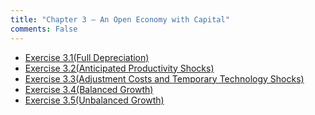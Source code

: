 ```yaml
---
title: "Chapter 3 – An Open Economy with Capital"
comments: False
---
```



- [Exercise 3.1(Full Depreciation)](3_1.qmd)
- [Exercise 3.2(Anticipated Productivity Shocks)](3_2.qmd)
- [Exercise 3.3(Adjustment Costs and Temporary Technology Shocks)](3_3.qmd)
- [Exercise 3.4(Balanced Growth)](3_4.qmd)
- [Exercise 3.5(Unbalanced Growth)](3_5.qmd)
